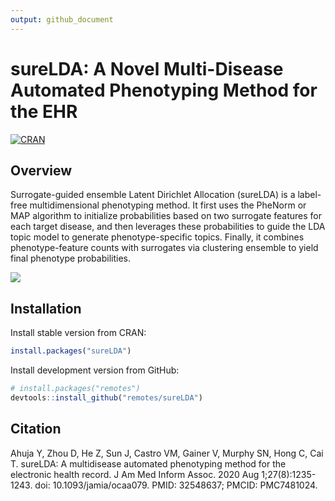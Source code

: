 ```yaml
---
output: github_document
---
```


# sureLDA: A Novel Multi-Disease Automated Phenotyping Method for the EHR

[![CRAN](https://www.r-pkg.org/badges/version/sureLDA)](https://CRAN.R-project.org/package=sureLDA)

## Overview

Surrogate-guided ensemble Latent Dirichlet Allocation (sureLDA) is a label-free multidimensional phenotyping method. It first uses the PheNorm or MAP algorithm to initialize probabilities based on two surrogate features for each target disease, and then leverages these probabilities to guide the LDA topic model to generate phenotype-specific topics. Finally, it combines phenotype-feature counts with surrogates via clustering ensemble to yield final phenotype probabilities. 

![](https://oup.silverchair-cdn.com/oup/backfile/Content_public/Journal/jamia/27/8/10.1093_jamia_ocaa079/5/m_ocaa079f1.png?Expires=1616108034&Signature=MSKCug91r5EvS7JsKwW-fHGbbohlAUsbEPOGjhe0yGx7eN6kgSd2lTlR30wvWgnKia267mHEcSoJ~9AsmDS2XjIwu4DTkiXPnU29Glv25Exqo4WY697oJb2wFYYYsRi12ASSjnAhENyA9V4VfdVl104XUj~A8rdShqzv0ZqwkG8~k2qWeJ-SwlIEled5SqvDnuxIR0qG5g9B4gecUeEa87cHHmrSJh3~umMn8HTzLCp1x8QVNuGLLpcSIyUXqkvPNRz6u7bByS4SEYN-W~LYOkFe6YJPwcTaWNrlgkrsBkXVDahLYpO5FiG7ZZEoGstEw8by9AMv7sCh18m7Vpjp3A__&Key-Pair-Id=APKAIE5G5CRDK6RD3PGA)

## Installation

Install stable version from CRAN:

```r
install.packages("sureLDA")
```

Install development version from GitHub:

```r
# install.packages("remotes")
devtools::install_github("remotes/sureLDA")
```


## Citation

Ahuja Y, Zhou D, He Z, Sun J, Castro VM, Gainer V, Murphy SN, Hong C, Cai T. sureLDA: A multidisease automated phenotyping method for the electronic health record. J Am Med Inform Assoc. 2020 Aug 1;27(8):1235-1243. doi: 10.1093/jamia/ocaa079. PMID: 32548637; PMCID: PMC7481024.
